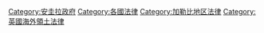[[Category:安圭拉政府|Category:安圭拉政府]]
[[Category:各國法律|Category:各國法律]]
[[Category:加勒比地区法律|Category:加勒比地区法律]]
[[Category:英國海外領土法律|Category:英國海外領土法律]]